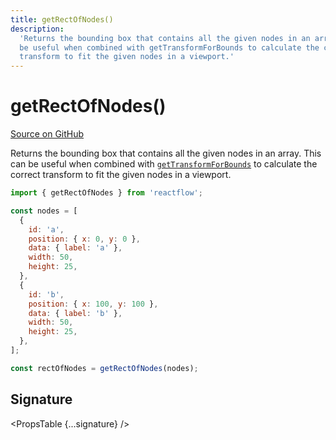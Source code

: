 ```yaml
---
title: getRectOfNodes()
description:
  'Returns the bounding box that contains all the given nodes in an array. This can
  be useful when combined with getTransformForBounds to calculate the correct
  transform to fit the given nodes in a viewport.'
---
```



# getRectOfNodes()

[Source on GitHub](https://github.com/xyflow/xyflow/blob/v11/packages/core/src/utils/graph.ts/#L194)

Returns the bounding box that contains all the given nodes in an array. This can
be useful when combined with [`getTransformForBounds`](/api-reference/utils/get-transform-for-bounds)
to calculate the correct transform to fit the given nodes in a viewport.

```js
import { getRectOfNodes } from 'reactflow';

const nodes = [
  {
    id: 'a',
    position: { x: 0, y: 0 },
    data: { label: 'a' },
    width: 50,
    height: 25,
  },
  {
    id: 'b',
    position: { x: 100, y: 100 },
    data: { label: 'b' },
    width: 50,
    height: 25,
  },
];

const rectOfNodes = getRectOfNodes(nodes);
```

## Signature

<PropsTable {...signature} />
